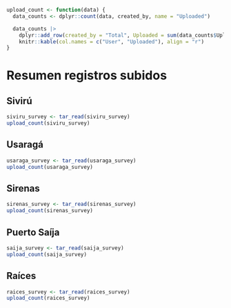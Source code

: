```r
upload_count <- function(data) {
  data_counts <- dplyr::count(data, created_by, name = "Uploaded")

  data_counts |> 
    dplyr::add_row(created_by = "Total", Uploaded = sum(data_counts$Uploaded))  |> 
    knitr::kable(col.names = c("User", "Uploaded"), align = "r")
}
```

# Resumen registros subidos

## Sivirú

```r
siviru_survey <- tar_read(siviru_survey)
upload_count(siviru_survey)
```

## Usaragá
```r
usaraga_survey <- tar_read(usaraga_survey)
upload_count(usaraga_survey)
```

## Sirenas
```r
sirenas_survey <- tar_read(sirenas_survey)
upload_count(sirenas_survey)
```

## Puerto Saíja
```r
saija_survey <- tar_read(saija_survey)
upload_count(saija_survey)
```

## Raíces
```r
raices_survey <- tar_read(raices_survey)
upload_count(raices_survey)
```

